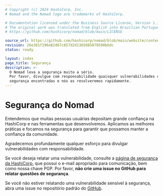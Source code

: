 ```yaml
---
# Copyright (c) 2024 HashiCorp, Inc.
# Nomad and the Nomad logo are trademarks of HashiCorp.

# Documentation licensed under the Business Source License, Version 1.1.
# The original work was translated from English into Brazilian Portuguese.
# https://github.com/hashicorp/nomad/blob/main/LICENSE

source_url: https://github.com/hashicorp/nomad/blob/main/website/content/security.mdx
revision: 26e381f196e82d67c857d2d1365685878590b6dc
status: ready

layout: index
page_title: Segurança
description: >-
  O Nomad leva a segurança muito a sério.
  Por favor, divulgue com responsabilidade quaisquer vulnerabilidades de
  segurança encontradas e nós as resolveremos rapidamente.
---
```


# Segurança do Nomad

Entendemos que muitas pessoas usuárias depositam grande confiança na HashiCorp e
nas ferramentas que desenvolvemos.
Aplicamos as melhores práticas e focamos na segurança para garantir que possamos
manter a confiança da comunidade.

Agradecemos profundamente qualquer esforço para divulgar vulnerabilidades com
responsabilidade.

Se você deseja relatar uma vulnerabilidade, consulte a
[página de segurança da HashiCorp](https://www.hashicorp.com/security), que
possui o e-mail apropriado para comunicação, bem como nossa chave PGP.
Por favor, **não crie uma issue no GitHub para relatar questões de segurança**.

Se você não estiver relatando uma vulnerabilidade sensível à segurança, abra uma
issue no repositório padrão do [GitHub](https://github.com/hashicorp/nomad).
